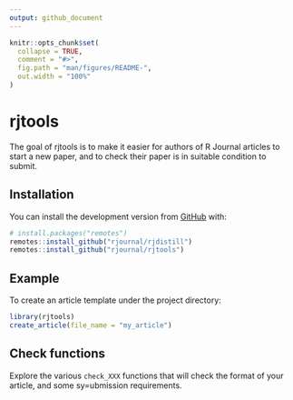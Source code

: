 ```yaml
---
output: github_document
---
```


<!-- README.md is generated from README.Rmd. Please edit that file -->

```r
knitr::opts_chunk$set(
  collapse = TRUE,
  comment = "#>",
  fig.path = "man/figures/README-",
  out.width = "100%"
)
```

# rjtools

<!-- badges: start -->
<!-- badges: end -->

The goal of rjtools is to make it easier for authors of R Journal articles to start a new paper, and to check their paper is in suitable condition to submit.

## Installation

<!-- You can install the released version of rjtools from [CRAN](https://CRAN.R-project.org) with: -->

<!-- ``` r -->
<!-- install.packages("rjtools") -->
<!-- ``` -->

<!-- And the development version from [GitHub](https://github.com/) with: -->

You can install the development version from [GitHub](https://github.com/) with: 

``` r
# install.packages("remotes")
remotes::install_github("rjournal/rjdistill")
remotes::install_github("rjournal/rjtools")
```
## Example

To create an article template under the project directory: 

```r
library(rjtools)
create_article(file_name = "my_article")
```

## Check functions

Explore the various `check_XXX` functions that will check the format of your article, and some sy=ubmission requirements.

